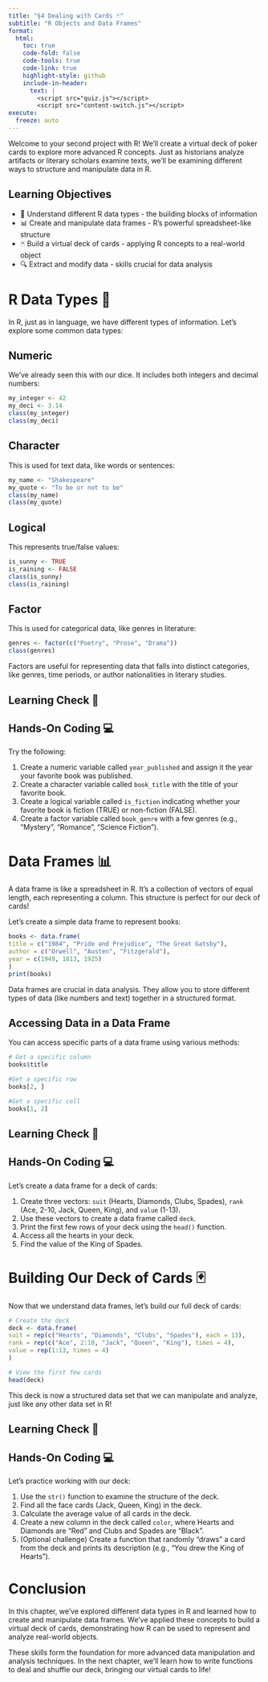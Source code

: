 ```yaml
---
title: "§4 Dealing with Cards 🃏"
subtitle: "R Objects and Data Frames"
format:
  html:
    toc: true
    code-fold: false
    code-tools: true
    code-link: true
    highlight-style: github
    include-in-header:
      text: |
        <script src="quiz.js"></script>
        <script src="content-switch.js"></script>
execute:
  freeze: auto
---
```


Welcome to your second project with R! We'll create a virtual deck of poker cards to explore more advanced R concepts. Just as historians analyze artifacts or literary scholars examine texts, we'll be examining different ways to structure and manipulate data in R.

::: {.callout-tip}
## Learning Objectives
- 🧱 Understand different R data types - the building blocks of information
- 📊 Create and manipulate data frames - R's powerful spreadsheet-like structure
- 🃏 Build a virtual deck of cards - applying R concepts to a real-world object
- 🔍 Extract and modify data - skills crucial for data analysis
:::

# R Data Types 🧱

In R, just as in language, we have different types of information. Let's explore some common data types:

## Numeric
We've already seen this with our dice. It includes both integers and decimal numbers:

```r
my_integer <- 42
my_deci <- 3.14
class(my_integer)
class(my_deci)
```

## Character
This is used for text data, like words or sentences:

```r
my_name <- "Shakespeare"
my_quote <- "To be or not to be"
class(my_name)
class(my_quote)
```


## Logical
This represents true/false values:

```r
is_sunny <- TRUE
is_raining <- FALSE
class(is_sunny)
class(is_raining)
```


## Factor
This is used for categorical data, like genres in literature:

```r
genres <- factor(c("Poetry", "Prose", "Drama"))
class(genres)
```


::: {.callout-note}
Factors are useful for representing data that falls into distinct categories, like genres, time periods, or author nationalities in literary studies.
:::

## Learning Check 🏁 

<div id="quiz1"></div>

<script>
createQuiz({
  questions: [
    {
      text: "Which data type would you use to store a person's age?",
      options: [
        "Character",
        "Numeric",
        "Logical",
        "Factor"
      ]
    },
    {
      text: "What data type is best for storing the title of a book?",
      options: [
        "Numeric",
        "Character",
        "Logical",
        "Factor"
      ]
    },
    {
      text: "Which data type would you use to represent whether a book is fiction or non-fiction?",
      options: [
        "Numeric",
        "Character",
        "Logical",
        "Factor"
      ]
    }
  ],
  answers: [1, 1, 3]
}, "quiz1");
</script>

## Hands-On Coding 💻

Try the following:

1. Create a numeric variable called `year_published` and assign it the year your favorite book was published.
2. Create a character variable called `book_title` with the title of your favorite book.
3. Create a logical variable called `is_fiction` indicating whether your favorite book is fiction (TRUE) or non-fiction (FALSE).
4. Create a factor variable called `book_genre` with a few genres (e.g., "Mystery", "Romance", "Science Fiction").

<div id="hidden-content1" style="display: none;">


```r
# Year published
year_published <- 1960
# Book title
book_title <- "To Kill a Mockingbird"
# Fiction or non-fiction
is_fiction <- TRUE
# Book genre
book_genre <- factor(c("Mystery", "Romance", "Science Fiction"))
```

</div>

<script>
createToggleSection('button1', 'hidden-content1');
</script>

# Data Frames 📊

A data frame is like a spreadsheet in R. It's a collection of vectors of equal length, each representing a column. This structure is perfect for our deck of cards!

Let's create a simple data frame to represent books:


```r
books <- data.frame(
title = c("1984", "Pride and Prejudice", "The Great Gatsby"),
author = c("Orwell", "Austen", "Fitzgerald"),
year = c(1949, 1813, 1925)
)
print(books)
```


::: {.callout-tip}
Data frames are crucial in data analysis. They allow you to store different types of data (like numbers and text) together in a structured format.
:::

## Accessing Data in a Data Frame

You can access specific parts of a data frame using various methods:

```r
# Get a specific column
books$title

#Get a specific row
books[2, ]

#Get a specific cell
books[1, 2]
```


## Learning Check 🏁

<div id="quiz2"></div>

<script>
createQuiz({
  questions: [
    {
      text: "What is a data frame in R?",
      options: [
        "A type of graph",
        "A collection of vectors of equal length",
        "A single column of data",
        "A programming function"
      ]
    },
    {
      text: "How would you access the 'author' column in a data frame called 'books'?",
      options: [
        "books[author]",
        "books$author",
        "author(books)",
        "books.author"
      ]
    },
    {
      text: "What does books[2, ] return?",
      options: [
        "The second column of the 'books' data frame",
        "The second row of the 'books' data frame",
        "The second cell of the 'books' data frame",
        "An error"
      ]
    }
  ],
  answers: [1, 1, 1]
}, "quiz2");
</script>

## Hands-On Coding 💻

Let's create a data frame for a deck of cards:

1. Create three vectors: `suit` (Hearts, Diamonds, Clubs, Spades), `rank` (Ace, 2-10, Jack, Queen, King), and `value` (1-13).
2. Use these vectors to create a data frame called `deck`.
3. Print the first few rows of your deck using the `head()` function.
4. Access all the hearts in your deck.
5. Find the value of the King of Spades.

<div id="hidden-content2" style="display: none;">


```r
# Create vectors
suit <- rep(c("Hearts", "Diamonds", "Clubs", "Spades"), each = 13)
rank <- rep(c("Ace", 2:10, "Jack", "Queen", "King"), times = 4)
value <- rep(1:13, times = 4)

# Create data frame
deck <- data.frame(suit, rank, value)

# Print first few rows
head(deck)

# Access all hearts
hearts <- deck[deck$suit == "Hearts", ]

# Find value of King of Spades
king_of_spades <- deck[deck$suit == "Spades" & deck$rank == "King", "value"]
print(king_of_spades)
```

</div>

<script>
createToggleSection('button2', 'hidden-content2');
</script>

# Building Our Deck of Cards 🃏

Now that we understand data frames, let's build our full deck of cards:

```r
# Create the deck
deck <- data.frame(
suit = rep(c("Hearts", "Diamonds", "Clubs", "Spades"), each = 13),
rank = rep(c("Ace", 2:10, "Jack", "Queen", "King"), times = 4),
value = rep(1:13, times = 4)
)

# View the first few cards
head(deck)
```



This deck is now a structured data set that we can manipulate and analyze, just like any other data set in R!

## Learning Check 🏁

<div id="quiz3"></div>

<script>
createQuiz({
  questions: [
    {
      text: "How many rows does our deck data frame have?",
      options: [
        "13",
        "4",
        "52",
        "26"
      ]
    },
    {
      text: "What function would you use to see the structure of the deck?",
      options: [
        "structure(deck)",
        "str(deck)",
        "summary(deck)",
        "view(deck)"
      ]
    },
    {
      text: "How would you access all the Aces in the deck?",
      options: [
        "deck[deck$value == 1, ]",
        "deck$Ace",
        "deck[1, ]",
        "deck[deck$rank == 'Ace', ]"
      ]
    }
  ],
  answers: [2, 1, 3]
}, "quiz3");
</script>

## Hands-On Coding 💻

Let's practice working with our deck:

1. Use the `str()` function to examine the structure of the deck.
2. Find all the face cards (Jack, Queen, King) in the deck.
3. Calculate the average value of all cards in the deck.
4. Create a new column in the deck called `color`, where Hearts and Diamonds are "Red" and Clubs and Spades are "Black".
5. (Optional challenge) Create a function that randomly "draws" a card from the deck and prints its description (e.g., "You drew the King of Hearts").

<div id="hidden-content3" style="display: none;">


```r
# Examine structure
str(deck)

# Find face cards
face_cards <- deck[deck$rank %in% c("Jack", "Queen", "King"), ]

# Calculate average value
average_value <- mean(deck$value)

# Add color column
deck$color <- ifelse(deck$suit %in% c("Hearts", "Diamonds"), "Red", "Black")

# (Optional) Draw a card function
draw_card <- function() {
card <- deck[sample(nrow(deck), 1), ]
print(paste("You drew the", card$rank, "of", card$suit))
}
draw_card()
```

</div>

<script>
createToggleSection('button3', 'hidden-content3');
</script>

# Conclusion

In this chapter, we've explored different data types in R and learned how to create and manipulate data frames. We've applied these concepts to build a virtual deck of cards, demonstrating how R can be used to represent and analyze real-world objects.

These skills form the foundation for more advanced data manipulation and analysis techniques. In the next chapter, we'll learn how to write functions to deal and shuffle our deck, bringing our virtual cards to life!

